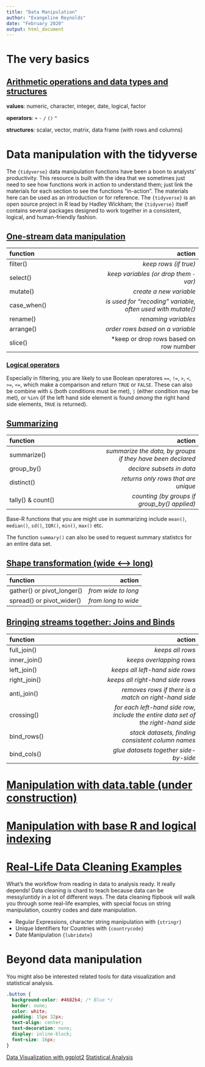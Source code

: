 ```yaml
---
title: "Data Manipulation"
author: "Evangeline Reynolds"
date: "February 2020"
output: html_document
---
```



# The very basics

## [Arithmetic operations and data types and structures](arithmetic_and_data_types.html){target="_blank"}

**values**: numeric,    character,    integer,   date, logical,   factor 

**operators**: `+ `  `-`   `/`   `()` `^ `   

**structures**: scalar, vector, matrix, data frame (with rows and columns)

# Data manipulation with the tidyverse

The `{tidyverse}`  data manipulation functions have been a boon to analysts' productivity. This resource is built with the idea that we sometimes just need to see how functions work in action to understand them; just link the materials for each section to see the functions "in-action". The materials here can be used as an introduction or for reference. The `{tidyverse}` is an open source project in R lead by Hadley Wickham; the `{tidyverse}` itself contains several packages designed to work together in a consistent, logical, and human-friendly fashion.

## [One-stream data manipulation](one_stream_wrangle.html#3){target="_blank"}

|function |action |
| :--- | ---: |
| filter()    | *keep rows (if true)*|
| select()    | *keep variables (or drop them `-`var)*|
| mutate()    | *create a new variable*|
| case_when() | *is used for "recoding" variable, often used with mutate()*|
| rename()    | *renaming variables*|
| arrange()   | *order rows based on a variable*|
| slice()     | *keep or drop rows based on row number |


### [Logical operators](booleans.html#3){target="_blank"}

Especially in filtering, you are likely to use Boolean operatores `==`, `!=`, `>`, `<`, `>=`, `<=`, which make a comparison and return `TRUE` or `FALSE`.  These can also be combine with `&` (both conditions must be met), `|` (either condition may be met), or `%in%` (if the left hand side element is found *among* the right hand side elements, `TRUE` is returned).


## [Summarizing](summarize.html#3){target="_blank"}

|function |action |
| :--- | ---: |
| summarize() | *summarize the data, by groups if they have been declared*|
| group_by()  | *declare subsets in data*|
| distinct()  | *returns only rows that are unique*| 
| tally() & count()     | *counting (by groups if group_by() applied)*|


Base-R functions that you are might use in summarizing include `mean()`, `median()`, `sd()`, `IQR()`, `min()`, `max()` etc.

The function `summary()` can also be used to request summary statistcs for an entire data set. 

## [Shape transformation (wide <---> long)](long_to_wide_and_back.html#3){target="_blank"}

|function |action |
| :--- | ---: |
| gather() or pivot_longer() | *from wide to long*|
| spread() or pivot_wider() | *from long to wide*|


## [Bringing streams together: Joins and Binds](joining_data.html){target="_blank"}

|function |action |
| :--- | ---: |
| full_join() | *keeps all rows*|
| inner_join()  | *keeps overlapping rows*|
| left_join()  | *keeps all left-hand side rows*| 
| right_join()     | *keeps all right-hand side rows*|
| anti_join()     | *removes rows if there is a match on right-hand side*|
| crossing()    | *for each left-hand side row, include the entire data set of the right-hand side*|
| bind_rows()   |  *stack datasets, finding consistent column names* |
| bind_cols()   |  *glue datasets together side-by-side* |




# [Manipulation with data.table (under construction)](data.table.html){target="_blank"}


# [Manipulation with base R and logical indexing](logical_indexing.html){target="_blank"}



# [Real-Life Data Cleaning Examples](https://evamaerey.github.io/data_manipulation/data_cleaning/data_cleaning){target="_blank"}

What's the workflow from reading in data to analysis ready.  It really depends!  Data cleaning is chard to teach because data can be messy/untidy in a lot of different ways.  The data cleaning flipbook will walk you through some real-life examples, with special focus on string manipulation, country codes and date manipulation.  

- Regular Expressions, character string manipulation with `{stringr}`
- Unique Identifiers for Countries with `{countrycode}`
- Date Manipulation `{lubridate}`




# Beyond data manipulation

You might also be interested related tools for data visualization and statistical analysis. 

```css
.button {
  background-color: #4682b4; /* Blue */
  border: none;
  color: white;
  padding: 15px 32px;
  text-align: center;
  text-decoration: none;
  display: inline-block;
  font-size: 16px;
}
```


<a href="https://evamaerey.github.io/ggplot2_grammar_guide/about" class="button">Data Visualization with ggplot2</a>
<a href="https://evamaerey.github.io/statistics/about" class="button">Statistical Analysis</a>

